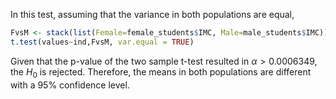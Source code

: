 In this test, assuming that the variance in both populations are equal,

```r
FvsM <- stack(list(Female=female_students$IMC, Male=male_students$IMC))
t.test(values~ind,FvsM, var.equal = TRUE)
```
Given that the p-value of the two sample t-test resulted in $\alpha > 0.0006349$, the $H_0$ is rejected. Therefore, the means in both populations are different with a 95% confidence level.
